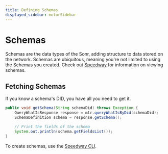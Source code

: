```yaml
---
title: Defining Schemas
displayed_sidebar: motorSidebar
---
```


# Schemas

Schemas are the data types of the Sonr, adding structure to data stored on the network. Schemas are ubiquitous, meaning you're not limited to using the Schemas you created. Check out [Speedway](#) for information on viewing schemas.

## Fetching Schemas

If you know a schema's DID, you have all you need to get it.

<Tabs groupId="platform">
  <TabItem value="go" label="🐹 Go" default>

  </TabItem>
  <TabItem value="android" label="☕ Java">
  </TabItem>
  <TabItem value="flutter" label="🎯 Dart">
  </TabItem>
</Tabs>

```java
public void getSchema(String schemaDid) throws Exception {
    QueryWhatIsResponse response = mtr.queryWhatIsByDid(schemaDid);
    SchemaDefinition schema = response.getSchema();

    // Print the fields of the schema
    System.out.println(schema.getFieldsList());
}
```

To create schemas, use the [Speedway CLI](#).
